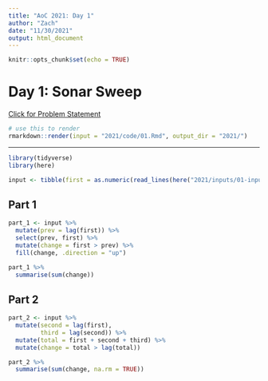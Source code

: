```yaml
---
title: "AoC 2021: Day 1"
author: "Zach"
date: "11/30/2021"
output: html_document
---
```


```r
knitr::opts_chunk$set(echo = TRUE)
```

# Day 1: Sonar Sweep

[Click for Problem Statement](https://adventofcode.com/2021/day/1)

```r
# use this to render
rmarkdown::render(input = "2021/code/01.Rmd", output_dir = "2021/")
```

---

```r
library(tidyverse)
library(here)
```

```r
input <- tibble(first = as.numeric(read_lines(here("2021/inputs/01-input.txt"))))
```

## Part 1

```r

part_1 <- input %>% 
  mutate(prev = lag(first)) %>% 
  select(prev, first) %>% 
  mutate(change = first > prev) %>% 
  fill(change, .direction = "up")

part_1 %>% 
  summarise(sum(change))

```

## Part 2

```r
part_2 <- input %>% 
  mutate(second = lag(first),
         third = lag(second)) %>% 
  mutate(total = first + second + third) %>% 
  mutate(change = total > lag(total))

part_2 %>% 
  summarise(sum(change, na.rm = TRUE))

```

